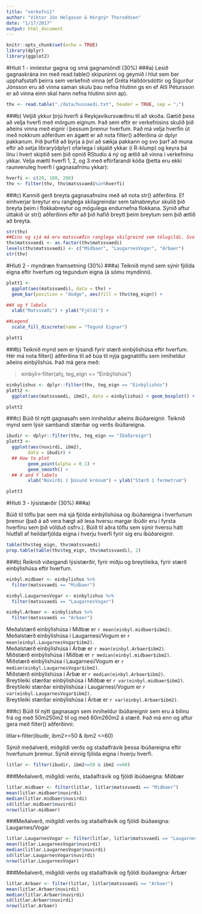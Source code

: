 ```yaml
---
title: "verkefni1"
author: "Viktor Jón Helgason & Þórgnýr Thoroddsen"
date: "1/17/2017"
output: html_document
---
```


```r
knitr::opts_chunk$set(echo = TRUE)
library(dplyr)
library(ggplot2)
```

#Hluti 1 - innlestur gagna og smá gagnamöndl (30%)
###a)
Lesið gagnaskrána inn með read.table() skipuninni og geymið í hlut sem ber upphafsstafi þeirra sem verkefnið vinna (ef Gréta Halldórsdóttir og Sigurður Jónsson eru að vinna saman skulu þau nefna hlutinn gs en ef Atli Pétursson er að vinna einn skal hann nefna hlutinn sinn ap).
```r
thv <- read.table("./data/husnaedi.txt", header = TRUE, sep = ";")
```
 
###b)
Veljið ykkur þrjú hverfi á Reykjavíkursvæðinu til að skoða. Gætið þess að velja hverfi með mörgum eignum. Það sem eftir er verkefnisins skulið þið aðeins vinna með eignir í þessum þremur hverfum. Það má velja hverfin út með nokkrum aðferðum en ágætt er að nota filter() aðferðina úr dplyr pakkanum. Þið þurfið að byrja á því að sækja pakkann og svo þarf að muna eftir að setja library(dplyr) ofarlega í skjalið ykkar (í R-klump) og keyra þá línu í hvert skiptið sem þið opnið RStudio á ný og ætlið að vinna í verkefninu ykkar. Velja mætti hverfi 1, 2, og 3 með eftirfarandi kóða (þetta eru ekki raunveruleg hverfi í gagnasafninu ykkar):
```r
hverfi <- c(20, 100, 200)
thv <- filter(thv, thv$matssvaedi%in%hverfi)
```
 
###c)
Kannið gerð breyta gagnasafnsins með að nota str() aðferðina. Ef einhverjar breytur eru ranglega skilagreindar sem talnabreytur skulið þið breyta þeim í flokkabreytur og mögulega endurnefna flokkana. Sýnið aftur úttakið úr str() aðferðinni eftir að þið hafið breytt þeim breytum sem þið ætlið að breyta.
 
```r
str(thv)
##Eins og sjá má eru matssvæðin ranglega skilgreind sem tölugildi. Svo við breytum þeim í faktor og köllum matssvæðin nýjum nöfnum.
thv$matssvaedi <- as.factor(thv$matssvaedi)
levels(thv$matssvaedi) <- c("Midbaer", "LaugarnesVogar", "Arbaer")
str(thv)
```
 
#Hluti 2 - myndræn framsetning (30%)
###a)
Teiknið mynd sem sýnir fjölda eigna eftir hverfum og tegundum eigna (á sömu myndinni).
```r
plott1 <- 
  ggplot(aes(matssvaedi), data = thv) +
  geom_bar(position = "dodge", aes(fill = thv$teg_eign)) +

##X og Y labels
  xlab("Matssvæði") + ylab("Fjöldi") +

##Legend
  scale_fill_discrete(name = "Tegund Eignar")

plott1
```

###b)
Teiknið mynd sem er lýsandi fyrir stærð einbýlishúsa eftir hverfum. Hér má nota filter() aðferðina til að búa til nýja gagnatöflu sem inniheldur aðeins einbýlishús. Það má gera með:
 
> einbyli<-filter(ahj, teg_eign == "Einbýlishús")

```r
einbylishus <- dplyr::filter(thv, teg_eign == "Einbýlishús")
plott2 <- 
  ggplot(aes(matssvaedi, ibm2), data = einbylishus) + geom_boxplot() + geom_jitter(alpha = 0.1, color = "red")

plott2
```
 
###c)
Búið til nýtt gagnasafn sem inniheldur aðeins íbúðareignir. Teiknið mynd sem lýsir sambandi stærðar og verðs íbúðareigna.
```r
ibudir <- dplyr::filter(thv, teg_eign == "Íbúðareign")
plott3 <- 
  ggplot(aes(nuvirdi, ibm2), 
        data = ibudir) +
  ## How to plot
        geom_point(alpha = 0.1) +
        geom_smooth() + 
  ## X and Y labels
        xlab("Núvirði í þúsund krónum") + ylab("Stærð í fermetrum")

plott3
```
 
#Hluti 3 - lýsistærðir (30%)
###a)
 
Búið til töflu þar sem má sjá fjölda einbýlishúsa og íbúðareigna í hverfunum þremur (það á að vera hægt að lesa hversu margar íbúðir eru í fyrsta hverfinu sem þið völduð osfrv.). Búið til aðra töflu sem sýnir hversu hátt hlutfall af heildarfjölda eigna í hverju hverfi fyrir sig eru íbúðareignir.

```r
table(thv$teg_eign, thv$matssvaedi)
prop.table(table(thv$teg_eign, thv$matssvaedi), 2)
```

 
###b)
Reiknið viðeigandi lýsistærðir, fyrir miðju og breytileika, fyrir stærð einbýlishúsa eftir hverfum.

```r
einbyl.midbaer <- einbylishus %>%
  filter(matssvaedi == "Midbaer")

einbyl.LaugarnesVogar <- einbylishus %>%
  filter(matssvaedi == "LaugarnesVogar")

einbyl.Arbaer <- einbylishus %>%
  filter(matssvaedi == "Arbaer")
```

Meðalstærð einbýlishúsa í Miðbæ er `r mean(einbyl.midbaer$ibm2)`.  
Meðalstærð einbýlishúsa í Laugarnesi/Vogum er `r mean(einbyl.LaugarnesVogar$ibm2)`.  
Meðalstærð einbýlishúsa í Árbæ er `r mean(einbyl.Arbaer$ibm2)`.  
Miðstærð einbýlishúsa í Miðbæ er `r median(einbyl.midbaer$ibm2)`.  
Miðstærð einbýlishúsa í Laugarnesi/Vogum er `r median(einbyl.LaugarnesVogar$ibm2)`.  
Miðstærð einbýlishúsa í Árbæ er `r median(einbyl.Arbaer$ibm2)`.  
Breytileiki stærðar einbýlishúsa í Miðbæ er `r var(einbyl.midbaer$ibm2)`.  
Breytileiki stærðar einbýlishúsa í Laugarnesi/Vogum er `r var(einbyl.LaugarnesVogar$ibm2)`.  
Breytileiki stærðar einbýlishúsa í Árbæ er `r var(einbyl.Arbaer$ibm2)`.  

 
###c)
Búið til nýtt gagnasagn sem inniheldur íbúðareignir sem eru á bilinu frá og með 50m250m2 til og með 60m260m2 á stærð. Það má enn og aftur gera með filter() aðferðinni:

litlar<-filter(ibudir, ibm2>=50 & ibm2 <=60)
 
Sýnið meðalverð, miðgildi verðs og staðalfrávik þessa íbúðareigna eftir hverfunum þremur. Sýnið einnig fjölda eigna í hverju hverfi.

```r
litlar <- filter(ibudir, ibm2>=50 & ibm2 <=60)
```

###Meðalverð, miðgildi verðs, staðalfrávík og fjöldi íbúðaeigna: Miðbær
```r
litlar.midbaer <- filter(litlar, litlar$matssvaedi == "Midbaer")
mean(litlar.midbaer$nuvirdi)
median(litlar.midbaer$nuvirdi)
sd(litlar.midbaer$nuvirdi)
nrow(litlar.midbaer)
```

###Meðalverð, miðgildi verðs og staðalfrávík og fjöldi íbúðaeigna: Laugarnes/Vogar
```r
litlar.LaugarnesVogar <- filter(litlar, litlar$matssvaedi == "LaugarnesVogar")
mean(litlar.LaugarnesVogar$nuvirdi)
median(litlar.LaugarnesVogar$nuvirdi)
sd(litlar.LaugarnesVogar$nuvirdi)
nrow(litlar.LaugarnesVogar)
```

###Meðalverð, miðgildi verðs og staðalfrávík og fjöldi íbúðaeigna: Árbær
```r
litlar.Arbaer <- filter(litlar, litlar$matssvaedi == "Arbaer")
mean(litlar.Arbaer$nuvirdi)
median(litlar.Arbaer$nuvirdi)
sd(litlar.Arbaer$nuvirdi)
nrow(litlar.Arbaer)
```


